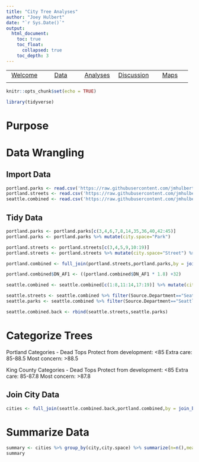 ```yaml
---
title: "City Tree Analyses"
author: "Joey Hulbert"
date: "`r Sys.Date()`"
output: 
  html_document:
    toc: true
    toc_float:
      collapsed: true
    toc_depth: 3
---
```



|            |            |            |            |            |
|:----------:|:----------:|:----------:|:----------:|:----------:|
|[Welcome](https://jmhulbert.github.io/redhot)|[Data](https://jmhulbert.github.io/redhot/data)|[Analyses](https://jmhulbert.github.io/redhot/analyses)|[Discussion](https://jmhulbert.github.io/redhot/discussion)|[Maps](https://jmhulbert.github.io/redhot/maps)
|             |           |            |            |            |

```r
knitr::opts_chunk$set(echo = TRUE)
```

```r
library(tidyverse)
```



# Purpose

# Data Wrangling

## Import Data

```r
portland.parks <- read.csv('https://raw.githubusercontent.com/jmhulbert/redhot/main/data/Portland.Parks.Trees.AF.csv')
portland.streets <- read.csv('https://raw.githubusercontent.com/jmhulbert/redhot/main/data/Portland.Street.Trees.AF.csv')
seattle.combined <- read.csv('https://raw.githubusercontent.com/jmhulbert/redhot/main/data/Seattle.Trees.AF.csv')
```

## Tidy Data

```r
portland.parks <- portland.parks[c(3,4,6,7,8,14,35,36,40,42:45)]
portland.parks <- portland.parks %>% mutate(city.space="Park")

portland.streets <- portland.streets[c(3,4,5,9,10:19)]
portland.streets <- portland.streets %>% mutate(city.space="Street") %>% rename(DBH=DIAMETER) %>% rename(Functional=FUNCTIONAL)

portland.combined <- full_join(portland.streets,portland.parks,by = join_by(OBJECTID, Condition, DN_AF1, lat, lon, DBH,city.space,Functional)) %>% mutate(city="Portland") %>% mutate(DN_AFc=DN_AF1)

portland.combined$DN_AF1 <- ((portland.combined$DN_AF1 * 1.8) +32)

```

```r
seattle.combined <- seattle.combined[c(1:8,11:14,17:19)] %>% mutate(city="Seattle") %>% rename(GlobalID=GLOBALID)

seattle.streets <- seattle.combined %>% filter(Source.Department=="Seattle Department of Transportation") %>% mutate(city.space="Street")
seattle.parks <- seattle.combined %>% filter(Source.Department=="Seattle Parks and Recreation") %>% mutate(city.space="Park")

seattle.combined.back <- rbind(seattle.streets,seattle.parks)
```


# Categorize Trees

Portland Categories - Dead Tops
Protect from development: <85 
Extra care: 85-88.5
Most concern: >88.5

King County Categories - Dead Tops
Protect from development: <85 
Extra care: 85-87.8
Most concern: >87.8


## Join City Data

```r
cities <- full_join(seattle.combined.back,portland.combined,by = join_by(OBJECTID, DBH, DN_AF1, lat, lon, city, city.space,GlobalID))
```

# Summarize Data

```r
summary <- cities %>% group_by(city,city.space) %>% summarize(n=n(),meanAF=mean(DN_AF1,na.rm=TRUE),n_AF_na=sum(is.na(DN_AF1)))
summary
```


